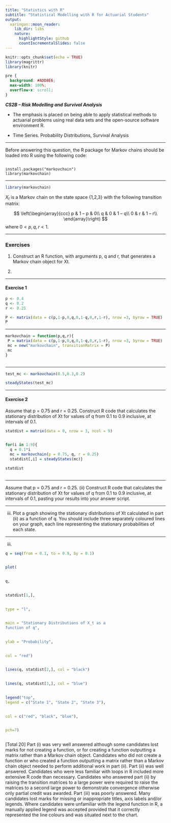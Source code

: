 ```yaml
---
title: "Statistics with R"
subtitle: "Statistical Modelling with R for Actuarial Students"
output:
  xaringan::moon_reader:
    lib_dir: libs
    nature:
      highlightStyle: github
      countIncrementalSlides: false
---
```


```r
knitr::opts_chunk$set(echo = TRUE)
library(magrittr)
library(knitr)


```

```css
pre {
  background: #ADD8E6;
  max-width: 100%;
  overflow-x: scroll;
}
```

***CS2B – Risk Modelling and Survival Analysis ***


* The emphasis is placed on being able to apply statistical methods to actuarial problems using real data sets and the open-source software environment R. 

* Time Series. Probability Distributions, Survival Analysis

---

Before answering this question, the R package for Markov chains should be loaded 
into R using the following code: 

<pre><code>
install.packages("markovchain") 
library(markovchain)
</code></pre>

---

```r
library(markovchain)
```

$X_t$ is a Markov chain on the state space {1,2,3} with the following transition matrix: 

$$
\left(\begin{array}{ccc}
p &  1 – p & 0\\
q & 0 & 1 – q\\
0 & r & 1 – r\\
\end{array}\right)
$$
where $0 < p, q, r < 1$. 

---

### Exercises

1. Construct an R function, with arguments p, q and r, that generates a Markov 
chain object for Xt. 

2.


---

#### Exercise 1


```r

p <- 0.4
q <- 0.2
r <- 0.25

P <- matrix(data = c(p,1-p,0,q,0,1-q,0,r,1-r), nrow =3, byrow = TRUE) 
P
```

---


```r
markovchain = function(p,q,r){ 
 P = matrix(data = c(p,1-p,0,q,0,1-q,0,r,1-r), nrow =3, byrow = TRUE) 
 mc = new("markovchain", transitionMatrix = P) 
 mc
} 
 
```

---

```r
test_mc <- markovchain(0.5,0.3,0.2)
```
```r
steadyStates(test_mc)
```

---

#### Exercise 2

Assume that p = 0.75 and r = 0.25. 
Construct R code that calculates the stationary distribution of Xt for values of 
q from 0.1 to 0.9 inclusive, at intervals of 0.1.



```r
statdist = matrix(data = 0, nrow = 3, ncol = 9) 
 

for(i in 1:9){ 
  q = 0.1*i 
  mc = markovchain(p = 0.75, q, r = 0.25) 
  statdist[,i] = steadyStates(mc)} 

statdist 
 
```


--- 

 Assume that p = 0.75 and r = 0.25. 
(ii) Construct R code that calculates the stationary distribution of Xt for values of 
q from 0.1 to 0.9 inclusive, at intervals of 0.1, pasting your results into your 
answer script. 

---


(iii) Plot a graph showing the stationary distributions of Xt calculated in part (ii) as 
a function of q. You should include three separately coloured lines on your 
graph, each line representing the stationary probabilities of each state. 

---

(iii)

```r
q = seq(from = 0.1, to = 0.9, by = 0.1) 
 

plot( 
 

q, 
 

statdist[1,], 
 

type = "l", 
 

main = "Stationary Distributions of X_t as a
function of q", 
 

ylab = "Probability", 
 

col = "red") 
 

lines(q, statdist[2,], col = "black") 
 

lines(q, statdist[3,], col = "blue") 
 

legend("top", 
legend = c("State 1", "State 2", "State 3"), 
 

col = c("red", "black", "blue"), 
 

pch=7)

```

```r


```

 

[Total 20]
Part (i) was very well answered although some candidates lost marks for not creating 
a function, or for creating a function outputting a matrix rather than a Markov chain 
object. Candidates who did not create a function or who created a function outputting 
a matrix rather than a Markov chain object needed to perform additional work in part 
(ii). 
Part (ii) was well answered. Candidates who were less familiar with loops in R 
included more extensive R code than necessary. Candidates who answered part (ii) by 
raising the transition matrices to a large power were required to raise the matrices to 
a second large power to demonstrate convergence otherwise only partial credit was 
awarded.
Part (iii) was poorly answered. Many candidates lost marks for missing or 
inappropriate titles, axis labels and/or legends. Where candidates were unfamiliar 
with the legend function in R, a manually applied legend was accepted provided that it 
correctly represented the line colours and was situated next to the chart.


